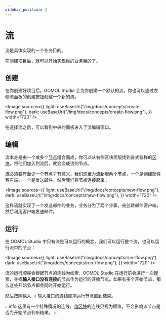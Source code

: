 ```yaml
---
sidebar_position: 2
---
```



# 流

流是具体实现的一个业务目的。

在创建项目后，就可以开始实现你的业务目的了。

## 创建

在你创建好项目后，OOMOL Studio 会为你创建一个默认的流，你也可以通过左侧流面板的创建按钮创建一个新的流。

<Image
  sources={{
    light: useBaseUrl("/img/docs/concepts/create-flow.png"),
    dark: useBaseUrl("/img/docs/concepts/create-flow.png"),
  }}
  width="720"
/>

在选择流之后，可以看到中央的面板进入了流编辑窗口。

## 编辑

流本身是由一个或多个[节点](/zh-CN/docs/concepts/node)组合而成，你可以从右侧区块面版找到各式各样的[区块](/zh-CN/docs/concepts/block)，将他们加入到流后，就会变成流的节点。

流必须要有至少一个节点才有意义，我们这里为流新增两个节点，一个是创建邮件客户端，一个是发送邮件，然后我们将节点连接起来：

<Image
  sources={{
    light: useBaseUrl("/img/docs/concepts/new-flow.png"),
    dark: useBaseUrl("/img/docs/concepts/new-flow.png"),
  }}
  width="720"
/>

这样流就实现了一个发送邮件的业务，业务分为了两个步骤，先创建邮件客户端，然后利用客户端发送邮件。

## 运行

在 OOMOL Studio 中只有流是可以运行的概念，我们可以运行整个流，也可以运行流中的节点：

<Image
  sources={{
    light: useBaseUrl("/img/docs/concepts/run-flow.png"),
    dark: useBaseUrl("/img/docs/concepts/run-flow.png"),
  }}
  width="720"
/>

流的运行顺序会根据节点的连线为线索，OOMOL Studio 在运行前会进行一次搜索，寻找**输入接口没有连接**的节点作为运行的开始节点。如果有多个开始节点，那么这些开始节点都会同时开始运行。

然后按照输入 -> 输入接口的连线顺序运行节点直到结束。

:::info
这里有一个特殊情况的连线，[值区块](/zh-CN/docs/advanced-guide/reusable-constants)的连线只视为赋值，不会影响该节点是否为开始节点判断结果。
:::
